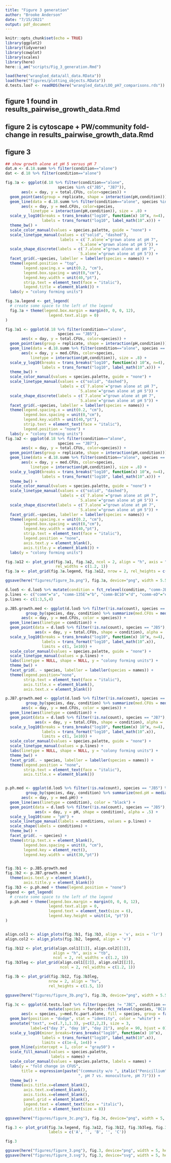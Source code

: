 ```yaml
---
title: "Figure 3 generation"
author: "Brooke Anderson"
date: "7/15/2021"
output: pdf_document
---
```


```r
knitr::opts_chunk$set(echo = TRUE)
library(ggplot2)
library(tidyverse)
library(cowplot)
library(scales)
library(here)
here::i_am("scripts/Fig_3_generation.Rmd")
```


```r
load(here("wrangled_data/all_data.RData"))
load(here("figures/plotting_objects.RData"))
d.tests.loo7 <- readRDS(here("wrangled_data/LOO_pH7_comparisons.rds"))
```

## figure 1 found in results_pairwise_growth_data.Rmd

## figure 2 is cytoscape + PW/community fold-change in results_pairwise_growth_data.Rmd

## figure 3

```r
## show growth alone at pH 5 versus pH 7
dat.m <- d.18.summ %>% filter(condition=="alone")
dat <- d.18 %>% filter(condition=="alone")

fig.3a <- ggplot(d.18 %>% filter(condition=="alone", 
                       species %in% c("JB5", "JB7")),
       aes(x = day, y = total.CFUs, color=species)) +
  geom_point(aes(group = replicate, shape = interaction(pH,condition))) +
  geom_line(data = d.18.summ %>% filter(condition=="alone", species %in% c("JB5", "JB7")),
       aes(x = day, y = med.CFUs, color=species, 
           linetype = interaction(pH,condition)), size = .8) +
  scale_y_log10(breaks = trans_breaks("log10", function(x) 10^x, n=4),
                labels = trans_format("log10", label_math(10^.x))) + 
  theme_bw() +
  scale_color_manual(values = species.palette, guide = "none") +
  scale_linetype_manual(values = c("solid", "dashed"),
                        labels = c(`7.alone`="grown alone at pH 7",
                                `5.alone`="grown alone at pH 5")) +
  scale_shape_discrete(labels = c(`7.alone`="grown alone at pH 7",
                                `5.alone`="grown alone at pH 5")) +
  facet_grid(.~species, labeller = labeller(species = names)) +
  theme(legend.position = "top", 
        legend.spacing.x = unit(0.2, "cm"),
        legend.box.spacing = unit(0,"cm"),
        legend.key.width = unit(40,"pt"),
        strip.text = element_text(face = "italic"),
        legend.title = element_blank()) +
  labs(y = "colony forming units")

fig.3a.legend <- get_legend(
  # create some space to the left of the legend
  fig.3a + theme(legend.box.margin = margin(0, 0, 0, 12),
                   legend.text.align = 0)
)

fig.3a1 <- ggplot(d.18 %>% filter(condition=="alone", 
                       species == "JB5"),
       aes(x = day, y = total.CFUs, color=species)) +
  geom_point(aes(group = replicate, shape = interaction(pH,condition))) +
  geom_line(data = d.18.summ %>% filter(condition=="alone", species == "JB5"),
       aes(x = day, y = med.CFUs, color=species, 
           linetype = interaction(pH,condition)), size = .8) +
  scale_y_log10(breaks = trans_breaks("log10", function(x) 10^x, n=4),
                labels = trans_format("log10", label_math(10^.x))) + 
  theme_bw() +
  scale_color_manual(values = species.palette, guide = "none") +
  scale_linetype_manual(values = c("solid", "dashed"),
                        labels = c(`7.alone`="grown alone at pH 7",
                                `5.alone`="grown alone at pH 5")) +
  scale_shape_discrete(labels = c(`7.alone`="grown alone at pH 7",
                                `5.alone`="grown alone at pH 5")) +
  facet_grid(.~species, labeller = labeller(species = names)) +
  theme(legend.spacing.x = unit(0.2, "cm"),
        legend.box.spacing = unit(0,"cm"),
        legend.key.width = unit(40,"pt"),
        strip.text = element_text(face = "italic"),
        legend.position = "none") +
  labs(y = "colony forming units")
fig.3a2 <- ggplot(d.18 %>% filter(condition=="alone", 
                       species == "JB7"),
       aes(x = day, y = total.CFUs, color=species)) +
  geom_point(aes(group = replicate, shape = interaction(pH,condition))) +
  geom_line(data = d.18.summ %>% filter(condition=="alone", species == "JB7"),
       aes(x = day, y = med.CFUs, color=species, 
           linetype = interaction(pH,condition)), size = .8) +
  scale_y_log10(breaks = trans_breaks("log10", function(x) 10^x, n=4),
                labels = trans_format("log10", label_math(10^.x))) + 
  theme_bw() +
  scale_color_manual(values = species.palette, guide = "none") +
  scale_linetype_manual(values = c("solid", "dashed"),
                        labels = c(`7.alone`="grown alone at pH 7",
                                `5.alone`="grown alone at pH 5")) +
  scale_shape_discrete(labels = c(`7.alone`="grown alone at pH 7",
                                `5.alone`="grown alone at pH 5")) +
  facet_grid(.~species, labeller = labeller(species = names)) +
  theme(legend.spacing.x = unit(0.2, "cm"),
        legend.box.spacing = unit(0,"cm"),
        legend.key.width = unit(40,"pt"),
        strip.text = element_text(face = "italic"),
        legend.position = "none",
        axis.text.y = element_blank(),
        axis.title.y = element_blank()) +
  labs(y = "colony forming units")

fig.3a12 <- plot_grid(fig.3a1, fig.3a2, ncol = 2, align = "h", axis = "tb", 
                      rel_widths = c(1.2, 1))
fig.3a <- plot_grid(fig.3a.legend, fig.3a12, nrow = 2, rel_heights = c(0.1, 1))

ggsave(here("figures/figure_3a.png"), fig.3a, device="png", width = 5.5, height = 3.5, units = "in")

```

```r
d.loo5 <- d.loo5 %>% mutate(condition = fct_relevel(condition, "comm-JBC", after = Inf))
p.lines <- c("comm"="a", "comm-135E"="b", "comm-BC10"="d", "comm-eD"="e", "comm-JBC"="f")
p.lines <- c(1:3,5,4)

p.JB5.growth.med <- ggplot(d.loo5 %>% filter(!is.na(count), species == "JB5") %>%
         group_by(species, day, condition) %>% summarize(med.CFUs = median(total.CFUs)),
       aes(x = day, y = med.CFUs, color = species)) +
  geom_line(aes(linetype = condition)) +
  geom_point(data = d.loo5 %>% filter(!is.na(count), species == "JB5"), 
             aes(x = day, y = total.CFUs, shape = condition), alpha = .5) +
  scale_y_log10(breaks = trans_breaks("log10", function(x) 10^x, n=4),
                labels = trans_format("log10", label_math(10^.x)),
                limits = c(1, 1e10)) + 
  scale_color_manual(values = species.palette, guide = "none") +
  scale_linetype_manual(values = p.lines) + 
  labs(linetype = NULL, shape = NULL, y = "colony forming units") +
  theme_bw() +
  facet_grid(. ~ species, labeller = labeller(species = names)) +
  theme(legend.position="none",
        strip.text = element_text(face = "italic"),
        axis.title.x = element_blank(),
        axis.text.x = element_blank())

p.JB7.growth.med <- ggplot(d.loo5 %>% filter(!is.na(count), species == "JB7") %>%
         group_by(species, day, condition) %>% summarize(med.CFUs = median(total.CFUs)),
       aes(x = day, y = med.CFUs, color = species)) +
  geom_line(aes(linetype = condition)) +
  geom_point(data = d.loo5 %>% filter(!is.na(count), species == "JB7"), 
             aes(x = day, y = total.CFUs, shape = condition), alpha = .5) +
  scale_y_log10(breaks = trans_breaks("log10", function(x) 10^x, n=4),
                labels = trans_format("log10", label_math(10^.x)),
                limits = c(1, 1e10)) + 
  scale_color_manual(values = species.palette, guide = "none") +
  scale_linetype_manual(values = p.lines) + 
  labs(linetype = NULL, shape = NULL, y = "colony forming units") +
  theme_bw() +
  facet_grid(. ~ species, labeller = labeller(species = names)) +
  theme(legend.position = "none",
        strip.text = element_text(face = "italic"),
        axis.title.x = element_blank())


p.ph.med <- ggplot(d.loo5 %>% filter(!is.na(count), species == "JB5") %>%
         group_by(species, day, condition) %>% summarize(med.pH = median(pH, na.rm = T)),
       aes(x = day, y = med.pH)) +
  geom_line(aes(linetype = condition), color = "black") +
  geom_point(data = d.loo5 %>% filter(!is.na(count), species == "JB5"),
             aes(x = day, y = pH, shape = condition), alpha = .5) +
  scale_y_log10(name = "pH") +
  scale_linetype_manual(labels = conditions, values = p.lines) +
  scale_shape(labels = conditions) +
  theme_bw() + 
  facet_grid(. ~ species) +
  theme(strip.text.x = element_blank(),
        legend.box.spacing = unit(0, "cm"),
        legend.key = element_rect(),
        legend.key.width = unit(30,"pt"))


fig.3b1 <- p.JB5.growth.med
fig.3b2 <- p.JB7.growth.med +
  theme(axis.text.y = element_blank(),
        axis.title.y = element_blank())
fig.3b3 <- p.ph.med + theme(legend.position = "none")
legend <- get_legend(
  # create some space to the left of the legend
  p.ph.med + theme(legend.box.margin = margin(0, 0, 0, 12),
                   legend.text.align = 0,
                   legend.text = element_text(size = 6),
                   legend.key.height = unit(14, "pt"))
)


align.col1 <- align_plots(fig.3b1, fig.3b3, align = 'v', axis = 'lr')
align.col2 <- align_plots(fig.3b2, legend, align = 'v')

fig.3b12 <- plot_grid(align.col1[[1]], align.col2[[1]], 
                     align = "h", axis = "tb", 
                     ncol = 2, rel_widths = c(1.2, 1))
fig.3b3leg <- plot_grid(align.col1[[2]], align.col2[[2]], 
                        ncol = 2, rel_widths = c(1.2, 1))

fig.3b <- plot_grid(fig.3b12, fig.3b3leg,
                   nrow = 2, align = "hv", 
                   rel_heights = c(1.5, 1))

ggsave(here("figures/figure_3b.png"), fig.3b, device="png", width = 5.5, height = 5, units = "in")


```


```r
fig.3c <- ggplot(d.tests.loo7 %>% filter(species != "JBC", condition == "comm-JBC") %>%
                   mutate(species = forcats::fct_relevel(species, "BC10")), 
       aes(x = species, y=med.fc.part.alone, fill = species, group = factor(day, levels = c(3,10,21)))) +
  geom_bar(position = "dodge", stat = "identity", color = "white") +
  annotate("text", x=c(.7,1,1.3), y=c(2,2,2), size = 3,
           label=c("day 3", "day 10", "day 21"), angle = 90, hjust = 0) +
  scale_y_log10(minor_breaks=trans_breaks("log10", function(x) 10^x),
                labels = trans_format("log10", label_math(10^.x)),
                limits = c(1e-4, 1e4)) +
  geom_hline(yintercept = 1, color = "gray50") +
  scale_fill_manual(values = species.palette,
                    labels = names) +
  scale_color_manual(values = species.palette, labels = names) +
  labs(y = "fold change in CFUS",
       title = expression(paste("(community w/o ", italic("Penicillium"), 
                                ", pH 7 vs. monoculture, pH 7)"))) +
  theme_bw() +
  theme(axis.title.x=element_blank(),
        axis.text.x=element_blank(),
        axis.ticks.x=element_blank(),
        panel.grid = element_blank(),
        legend.text = element_text(face = "italic"),
        plot.title = element_text(size = 8))

ggsave(here("figures/figure_3c.png"), fig.3c, device="png", width = 5, height = 4, units = "in")

```

```r

fig.3 <- plot_grid(fig.3a.legend, fig.3a12, fig.3b12, fig.3b3leg, fig.3c, nrow = 5, align = "hv", rel_heights = c(0.17, 1.6, 1.5, 1, 1.6),
                   labels = c('A', '', 'B', '', 'C'))

fig.3

ggsave(here("figures/figure_3.png"), fig.3, device="png", width = 5, height = 8, units = "in")
ggsave(here("figures/figure_3.svg"), fig.3, device="svg", width = 5, height = 8, units = "in")


```

